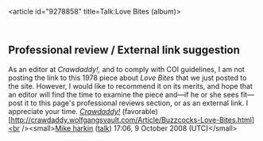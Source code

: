 <article id="9278858" title=Talk:Love Bites (album)>
	<talkpage id="9278858" title="Talk:Love Bites (album)">
{{Album|class=start|importance=low}}

== Professional review / External link suggestion ==

As an editor at ''Crawdaddy!,'' and to comply with COI guidelines, I am not posting the link to this 1978 piece about ''Love Bites'' that we just posted to the site. However, I would like to recommend it on its merits, and hope that an editor will find the time to examine the piece and—if he or she sees fit—post it to this page's professional reviews section, or as an external link. I appreciate your time. ''[[Crawdaddy!]]'' (favorable) [http://crawdaddy.wolfgangsvault.com/Article/Buzzcocks-Love-Bites.html]&lt;br /&gt;&lt;small&gt;[[User:Mike harkin|Mike harkin]] ([[User talk:Mike harkin|talk]]) 17:06, 9 October 2008 (UTC)&lt;/small&gt;
	</talkpage>
</article>